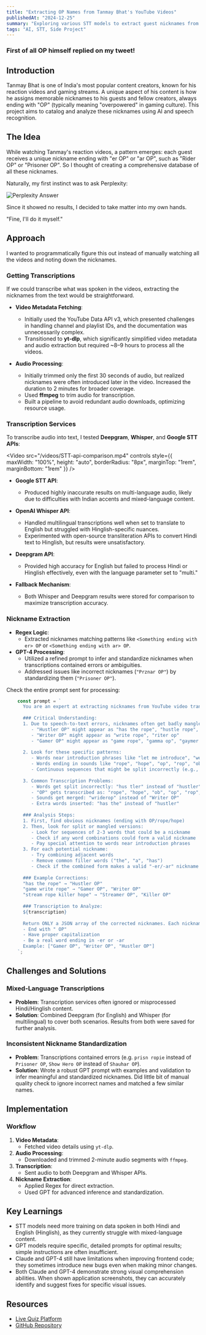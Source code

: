 ```yaml
---
title: "Extracting OP Names from Tanmay Bhat's YouTube Videos"
publishedAt: "2024-12-25"
summary: "Exploring various STT models to extract guest nicknames from Tanmay Bhat's reaction videos."
tags: "AI, STT, Side Project"
---
```

### First of all OP himself replied on my tweet!
<StaticTweet id="1872050580690194896" />

## Introduction

Tanmay Bhat is one of India's most popular content creators, known for his reaction videos and gaming streams. A unique aspect of his content is how he assigns memorable nicknames to his guests and fellow creators, always ending with "OP" (typically meaning "overpowered" in gaming culture). This project aims to catalog and analyze these nicknames using AI and speech recognition.

## The Idea

While watching Tanmay's reaction videos, a pattern emerges: each guest receives a unique nickname ending with "er OP" or "ar OP", such as "Rider OP" or "Prisoner OP". So I thought of creating a comprehensive database of all these nicknames.

Naturally, my first instinct was to ask Perplexity:

 <div className="flex justify-center">
  <Image 
    src="/images/perplexity-answer.png"
    alt="Perplexity Answer"
    width={700}
    height={700}
    className="rounded-lg my-4"
  />
 </div>

Since it showed no results, I decided to take matter into my own hands.

<Caption>
  "Fine, I'll do it myself."
</Caption>

## **Approach**
I wanted to programmatically figure this out instead of manually watching all the videos and noting down the nicknames.

### **Getting Transcriptions**
If we could transcribe what was spoken in the videos, extracting the nicknames from the text would be straightforward.

- **Video Metadata Fetching**:
  - Initially used the YouTube Data API v3, which presented challenges in handling channel and playlist IDs, and the documentation was unnecessarily complex.
  - Transitioned to **yt-dlp**, which significantly simplified video metadata and audio extraction but required ~8–9 hours to process all the videos.

- **Audio Processing**:
  - Initially trimmed only the first 30 seconds of audio, but realized nicknames were often introduced later in the video. Increased the duration to 2 minutes for broader coverage.
  - Used **ffmpeg** to trim audio for transcription.
  - Built a pipeline to avoid redundant audio downloads, optimizing resource usage.


### **Transcription Services**
To transcribe audio into text, I tested **Deepgram**, **Whisper**, and **Google STT APIs**:

<Video
  src="/videos/STT-api-comparison.mp4"
  controls
  style={{
    maxWidth: "100%",
    height: "auto",
    borderRadius: "8px",
    marginTop: "1rem",
    marginBottom: "1rem"
  }}
/>

- **Google STT API**:
  - Produced highly inaccurate results on multi-language audio, likely due to difficulties with Indian accents and mixed-language content.
  
- **OpenAI Whisper API**:
  - Handled multilingual transcriptions well when set to translate to English but struggled with Hinglish-specific nuances.
  - Experimented with open-source transliteration APIs to convert Hindi text to Hinglish, but results were unsatisfactory.

- **Deepgram API**:
  - Provided high accuracy for English but failed to process Hindi or Hinglish effectively, even with the language parameter set to "multi."

- **Fallback Mechanism**:
  - Both Whisper and Deepgram results were stored for comparison to maximize transcription accuracy.

### **Nickname Extraction**
- **Regex Logic**:
  - Extracted nicknames matching patterns like `<Something ending with er> OP` or `<Something ending with ar> OP`.
- **GPT-4 Processing**:
  - Utilized a refined prompt to infer and standardize nicknames when transcriptions contained errors or ambiguities.
  - Addressed issues like incorrect nicknames (`"Prznar OP"`) by standardizing them (`"Prisoner OP"`).

Check the entire prompt sent for processing:
```typescript
    const prompt = `
      You are an expert at extracting nicknames from YouTube video transcripts, especially skilled at identifying badly transcribed nicknames that end with "OP".
  
      ### Critical Understanding:
      1. Due to speech-to-text errors, nicknames often get badly mangled:
         - "Hustler OP" might appear as "has the rope", "hustle rope", "hazlr op"
         - "Writer OP" might appear as "write rope", "riter op"
         - "Gamer OP" might appear as "game rope", "gamma op", "gaymer op"
      
      2. Look for these specific patterns:
         - Words near introduction phrases like "let me introduce", "we got", "with us"
         - Words ending in sounds like "rope", "hope", "op", "rop", "ob", "opie"
         - Continuous sequences that might be split incorrectly (e.g., "has the rope" → "Hustler OP" , "Bank Aurobi" -> "Banker OP" )
  
      3. Common Transcription Problems:
         - Words get split incorrectly: "hus tler" instead of "hustler"
         - "OP" gets transcribed as: "rope", "hope", "ob", "op", "rop", "opi", "Aurobi"
         - Sounds get merged: "wriderop" instead of "Writer OP"
         - Extra words inserted: "has the" instead of "hustler"
  
      ### Analysis Steps:
      1. First, find obvious nicknames (ending with OP/rope/hope)
      2. Then, look for split or mangled versions:
         - Look for sequences of 2-3 words that could be a nickname
         - Check if any word combinations could form a valid nickname
         - Pay special attention to words near introduction phrases
      3. For each potential nickname:
         - Try combining adjacent words
         - Remove common filler words ("the", "a", "has")
         - Check if the combined form makes a valid "-er/-ar" nickname
  
      ### Example Corrections:
      "has the rope" → "Hustler OP"
      "game write rope" → "Gamer OP", "Writer OP"
      "stream rope killer hope" → "Streamer OP", "Killer OP"
  
      ### Transcription to Analyze:
      ${transcription}
  
      Return ONLY a JSON array of the corrected nicknames. Each nickname should:
      - End with " OP"
      - Have proper capitalization
      - Be a real word ending in -er or -ar
      Example: ["Gamer OP", "Writer OP", "Hustler OP"]
    `;
```


## **Challenges and Solutions**

### **Mixed-Language Transcriptions**
- **Problem**: Transcription services often ignored or misprocessed Hindi/Hinglish content.
- **Solution**: Combined Deepgram (for English) and Whisper (for multilingual) to cover both scenarios. Results from both were saved for further analysis.

### **Inconsistent Nickname Standardization**
- **Problem**: Transcriptions contained errors (e.g. `prisn ropie` instead of `Prisoner OP`, `Show Hero OP` instead of `Shauhar OP`).
- **Solution**: Wrote a robust GPT prompt with examples and validation to infer meaningful and standardized nicknames. Did little bit of manual quality check to ignore incorrect names and matched a few similar names.


## **Implementation**

### **Workflow**
1. **Video Metadata**:
   - Fetched video details using `yt-dlp`.
2. **Audio Processing**:
   - Downloaded and trimmed 2-minute audio segments with `ffmpeg`.
3. **Transcription**:
   - Sent audio to both Deepgram and Whisper APIs.
4. **Nickname Extraction**:
   - Applied Regex for direct extraction.
   - Used GPT for advanced inference and standardization.

## Key Learnings
- STT models need more training on data spoken in both Hindi and English (Hinglish), as they currently struggle with mixed-language content.
- GPT models require specific, detailed prompts for optimal results; simple instructions are often insufficient.
- Claude and GPT-4 still have limitations when improving frontend code; they sometimes introduce new bugs even when making minor changes.
- Both Claude and GPT-4 demonstrate strong visual comprehension abilities. When shown application screenshots, they can accurately identify and suggest fixes for specific visual issues.

## Resources
- [Live Quiz Platform](https://tanmay-op-quiz.vercel.app/)
- [GitHub Repository](https://github.com/shriniket73/op-nickname-extraction)
